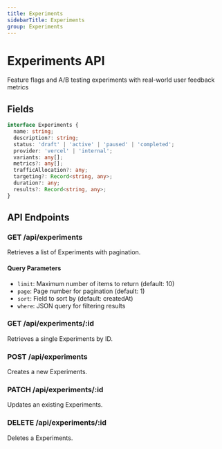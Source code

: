 ```yaml
---
title: Experiments
sidebarTitle: Experiments
group: Experiments
---
```



# Experiments API

Feature flags and A/B testing experiments with real-world user feedback metrics




## Fields

```typescript
interface Experiments {
  name: string;
  description?: string;
  status: 'draft' | 'active' | 'paused' | 'completed';
  provider: 'vercel' | 'internal';
  variants: any[];
  metrics?: any[];
  trafficAllocation?: any;
  targeting?: Record<string, any>;
  duration?: any;
  results?: Record<string, any>;
}
```




## API Endpoints

### GET /api/experiments
Retrieves a list of Experiments with pagination.

#### Query Parameters
- `limit`: Maximum number of items to return (default: 10)
- `page`: Page number for pagination (default: 1)
- `sort`: Field to sort by (default: createdAt)
- `where`: JSON query for filtering results

### GET /api/experiments/:id
Retrieves a single Experiments by ID.

### POST /api/experiments
Creates a new Experiments.

### PATCH /api/experiments/:id
Updates an existing Experiments.

### DELETE /api/experiments/:id
Deletes a Experiments.

